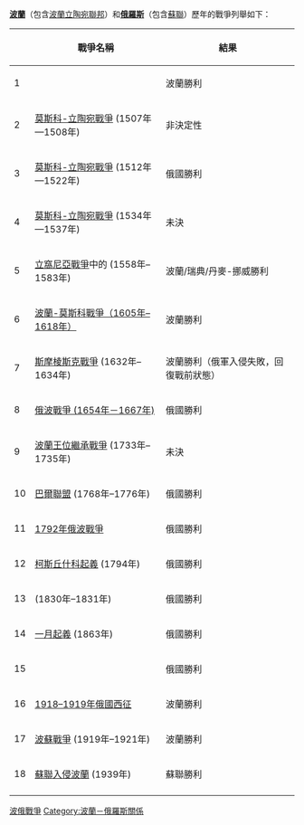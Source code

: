 {{Campaignbox Polish-Russian Wars}}
'''[[波蘭|波蘭]]'''（包含[[波蘭立陶宛聯邦|波蘭立陶宛聯邦]]）和'''[[俄羅斯|俄羅斯]]'''（包含[[蘇聯|蘇聯]]）歷年的戰爭列舉如下：

{| class="wikitable" border="1"
|-
! 
!戰爭名稱
!結果
|-
|1
|{{link-en|基輔遠征 (1018年)|Kiev Expedition (1018)}}
|波蘭勝利
|-
|2
|[[莫斯科-立陶宛戰爭|莫斯科-立陶宛戰爭]] (1507年—1508年)
|非決定性
|-
|3
|[[莫斯科-立陶宛戰爭|莫斯科-立陶宛戰爭]] (1512年—1522年)
|俄國勝利
|-
|4
|[[莫斯科-立陶宛戰爭|莫斯科-立陶宛戰爭]] (1534年—1537年)
|未決
|-
|5
|[[立窩尼亞戰爭|立窩尼亞戰爭]]中的{{link-en|斯特凡·巴托里的立窩尼亞戰役|Livonian campaign of Stephen Báthory|斯特凡·巴托里的戰役}} (1558年–1583年)
|波蘭/瑞典/丹麥-挪威勝利
|-
|6
|[[波蘭-莫斯科戰爭（1605年–1618年）|波蘭-莫斯科戰爭（1605年–1618年）]]
|波蘭勝利
|-
|7
|[[斯摩棱斯克戰爭|斯摩棱斯克戰爭]] (1632年–1634年)
|波蘭勝利（俄軍入侵失敗，回復戰前狀態）
|-
|8
|[[俄波戰爭_(1654年－1667年)|俄波戰爭 (1654年－1667年)]]
|俄國勝利
|-
|9
|[[波蘭王位繼承戰爭|波蘭王位繼承戰爭]] (1733年–1735年)
|未決
|-
|10
|[[巴爾聯盟|巴爾聯盟]] (1768年–1776年)
|俄國勝利
|-
|11
|[[1792年俄波戰爭|1792年俄波戰爭]]
|俄國勝利
|-
|12
|[[柯斯丘什科起義|柯斯丘什科起義]] (1794年)
|俄國勝利
|-
|13
|{{link-en|十一月起義|November Uprising}} (1830年–1831年)
|俄國勝利
|-
|14
|[[一月起義|一月起義]] (1863年)
|俄國勝利
|-
|15
|{{link-en|羅茲暴動 (1905年)|Łódź insurrection (1905)}}
|俄國勝利
|-
|16
|[[1918–1919年俄國西征|1918–1919年俄國西征]]
|波蘭勝利
|-
|17
|[[波蘇戰爭|波蘇戰爭]] (1919年–1921年)
|波蘭勝利
|-
|18
|[[蘇聯入侵波蘭|蘇聯入侵波蘭]] (1939年)
|蘇聯勝利
|-

|}


{{DEFAULTSORT:Polish-Russian War}}
[[Category:波俄戰爭|]]
[[Category:波蘭－俄羅斯關係|Category:波蘭－俄羅斯關係]]